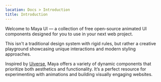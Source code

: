 ```yaml
---
location: Docs > Introduction
title: Introduction
---
```


Welcome to Maya UI — a collection of free open-source animated UI components designed for you to use in your next web project.

This isn't a traditional design system with rigid rules, but rather a creative playground showcasing unique interactions and modern styling approaches.

Inspired by [Uiverse](https://uiverse.io/), Maya offers a variety of dynamic components that prioritize both aesthetics and functionality. It’s a perfect resource for experimenting with animations and building visually engaging websites.
